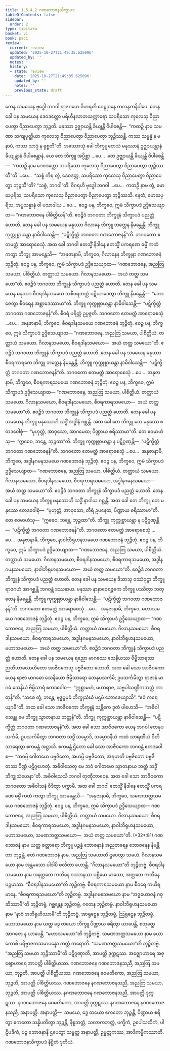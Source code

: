 ```yaml
---
title: 1.5.4.2 ဂဏဘောဇနသိက္ခာပဒ
tableOfContents: false
sidebar:
  order: 2
type: tipitaka
basket: vi
book: paci
review:
  current: review
  updated: '2025-10-27T21:49:35.625096'
  updated_by: ''
  notes: ''
  history:
  - state: review
    date: '2025-10-27T21:49:35.625096'
    updated_by: ''
    notes: ''
    previous_state: draft
---
```



<ReviewStatus review={frontmatter.review} showDetails={true} />

<HypothesisAnnotation frontmatter={frontmatter} />

<DynamicBreadcrumb />

<Division number="209" book="paci" e="ch" v="2" p="97">

<Paragraph number="678" book="paci">
တေန သမယေန ဗုဒ္ဓေါ ဘဂဝါ ရာဇဂဟေ ဝိဟရတိ ဝေဠုဝနေ ကလန္ဒကနိဝါပေ. တေန ခေါ ပန သမယေန ဒေဝဒတ္တော ပရိဟီနလာဘသက္ကာရော သပရိသော ကုလေသု ဝိညာပေတွာ ဝိညာပေတွာ ဘုဉ္ဇတိ. မနုဿာ ဥဇ္ဈာယန္တိ ခိယျန္တိ ဝိပါစေန္တိ—  “ကထဉှိ နာမ သမဏာ သကျပုတ္တိယာ ကုလေသု ဝိညာပေတွာ ဝိညာပေတွာ ဘုဉ္ဇိဿန္တိ. ကဿ သမ္ပန္နံ န မနာပံ, ကဿ သာဒုံ န ရုစ္စတီ”တိ.
</Paragraph>

<Paragraph number="679" book="paci">
အဿောသုံ ခေါ ဘိက္ခူ တေသံ မနုဿာနံ ဥဇ္ဈာယန္တာနံ ခိယျန္တာနံ ဝိပါစေန္တာနံ. ယေ တေ ဘိက္ခူ အပ္ပိစ္ဆာ …ပေ…  တေ ဥဇ္ဈာယန္တိ ခိယျန္တိ ဝိပါစေန္တိ—  “ကထဉှိ နာမ ဒေဝဒတ္တော သပရိသော ကုလေသု ဝိညာပေတွာ ဝိညာပေတွာ ဘုဉ္ဇိဿတီ”တိ …ပေ…  “သစ္စံ ကိရ တွံ, ဒေဝဒတ္တ, သပရိသော ကုလေသု ဝိညာပေတွာ ဝိညာပေတွာ ဘုဉ္ဇသီ”တိ? “သစ္စံ, ဘဂဝါ”တိ. ဝိဂရဟိ ဗုဒ္ဓေါ ဘဂဝါ …ပေ…  ကထဉှိ နာမ တွံ, မောဃပုရိသ, သပရိသော ကုလေသု ဝိညာပေတွာ ဝိညာပေတွာ ဘုဉ္ဇိဿသိ. နေတံ, မောဃပုရိသ, အပ္ပသန္နာနံ ဝါ ပသာဒါယ …ပေ…  ဧဝဉ္စ ပန, ဘိက္ခဝေ, ဣမံ သိက္ခာပဒံ ဥဒ္ဒိသေယျာထ—
</Paragraph>

<Paragraph number="680" book="paci">
<Emphasis>“ဂဏဘောဇနေ ပါစိတ္တိယန်”</Emphasis>တိ.
</Paragraph>

<Paragraph number="681" book="paci">
ဧဝဉ္စိဒံ ဘဂဝတာ ဘိက္ခူနံ သိက္ခာပဒံ ပညတ္တံ ဟောတိ.
</Paragraph>

</Division>
<Division number="210" book="paci" e="ch" v="2" p="98">

<Paragraph number="682" book="paci">
တေန ခေါ ပန သမယေန မနုဿာ ဂိလာနေ ဘိက္ခူ ဘတ္တေန နိမန္တေန္တိ. ဘိက္ခူ ကုက္ကုစ္စာယန္တာ နာဓိဝါသေန္တိ—  “ပဋိက္ခိတ္တံ ဘဂဝတာ ဂဏဘောဇနန်”တိ. ဘဂဝတော ဧတမတ္ထံ အာရောစေသုံ. အထ ခေါ ဘဂဝါ ဧတသ္မိံ နိဒါနေ ဧတသ္မိံ ပကရဏေ ဓမ္မိံ ကထံ ကတွာ ဘိက္ခူ အာမန္တေသိ—  “အနုဇာနာမိ, ဘိက္ခဝေ, ဂိလာနေန ဘိက္ခုနာ ဂဏဘောဇနံ ဘုဉ္ဇိတုံ. ဧဝဉ္စ ပန, ဘိက္ခဝေ, ဣမံ သိက္ခာပဒံ ဥဒ္ဒိသေယျာထ—
</Paragraph>

<Paragraph number="683" book="paci">
<Emphasis>“ဂဏဘောဇနေ, အညတြ သမယာ, ပါစိတ္တိယံ. တတ္ထာယံ သမယော. ဂိလာနသမယော—  အယံ တတ္ထ သမယော”</Emphasis>တိ.
</Paragraph>

<Paragraph number="684" book="paci">
ဧဝဉ္စိဒံ ဘဂဝတာ ဘိက္ခူနံ သိက္ခာပဒံ ပညတ္တံ ဟောတိ.
</Paragraph>

</Division>
<Division number="211" book="paci" e="ch" v="2" p="98">

<Paragraph number="685" book="paci">
တေန ခေါ ပန သမယေန မနုဿာ စီဝရဒါနသမယေ သစီဝရဘတ္တံ ပဋိယာဒေတွာ ဘိက္ခူ နိမန္တေန္တိ—  “ဘောဇေတွာ စီဝရေန အစ္ဆာဒေဿာမာ”တိ. ဘိက္ခူ ကုက္ကုစ္စာယန္တာ နာဓိဝါသေန္တိ—  “ပဋိက္ခိတ္တံ ဘဂဝတာ ဂဏဘောဇနန်”တိ. စီဝရံ ပရိတ္တံ ဥပ္ပဇ္ဇတိ. ဘဂဝတော ဧတမတ္ထံ အာရောစေသုံ …ပေ…  အနုဇာနာမိ, ဘိက္ခဝေ, စီဝရဒါနသမယေ ဂဏဘောဇနံ ဘုဉ္ဇိတုံ. ဧဝဉ္စ ပန, ဘိက္ခဝေ, ဣမံ သိက္ခာပဒံ ဥဒ္ဒိသေယျာထ—
</Paragraph>

<Paragraph number="686" book="paci">
<Emphasis>“ဂဏဘောဇနေ, အညတြ သမယာ, ပါစိတ္တိယံ. တတ္ထာယံ သမယော. ဂိလာနသမယော, စီဝရဒါနသမယော—  အယံ တတ္ထ သမယော”</Emphasis>တိ.
</Paragraph>

<Paragraph number="687" book="paci">
ဧဝဉ္စိဒံ ဘဂဝတာ ဘိက္ခူနံ သိက္ခာပဒံ ပညတ္တံ ဟောတိ.
</Paragraph>

</Division>
<Division number="212" book="paci" e="ch" v="2" p="98">

<Paragraph number="688" book="paci">
တေန ခေါ ပန သမယေန မနုဿာ စီဝရကာရကေ ဘိက္ခူ ဘတ္တေန နိမန္တေန္တိ. ဘိက္ခူ ကုက္ကုစ္စာယန္တာ နာဓိဝါသေန္တိ—  “ပဋိက္ခိတ္တံ ဘဂဝတာ ဂဏဘောဇနန်”တိ. ဘဂဝတော ဧတမတ္ထံ အာရောစေသုံ …ပေ…  အနုဇာနာမိ, ဘိက္ခဝေ, စီဝရကာရသမယေ ဂဏဘောဇနံ ဘုဉ္ဇိတုံ. ဧဝဉ္စ ပန, ဘိက္ခဝေ, ဣမံ သိက္ခာပဒံ ဥဒ္ဒိသေယျာထ—
</Paragraph>

<Paragraph number="689" book="paci">
<Emphasis>“ဂဏဘောဇနေ, အညတြ သမယာ, ပါစိတ္တိယံ. တတ္ထာယံ သမယော. ဂိလာနသမယော, စီဝရဒါနသမယော, စီဝရကာရသမယော—  အယံ တတ္ထ သမယော”</Emphasis>တိ.
</Paragraph>

<Paragraph number="690" book="paci">
ဧဝဉ္စိဒံ ဘဂဝတာ ဘိက္ခူနံ သိက္ခာပဒံ ပညတ္တံ ဟောတိ.
</Paragraph>

</Division>
<Division number="213" book="paci" e="ch" v="2" p="99">

<Paragraph number="691" book="paci">
တေန ခေါ ပန သမယေန ဘိက္ခူ မနုဿေဟိ သဒ္ဓိံ အဒ္ဓါနံ ဂစ္ဆန္တိ. အထ ခေါ တေ ဘိက္ခူ တေ မနုဿေ ဧတဒဝေါစုံ—  “မုဟုတ္တံ, အာဝုသော, အာဂမေထ; ပိဏ္ဍာယ စရိဿာမာ”တိ. တေ ဧဝမာဟံသု—  “ဣဓေဝ, ဘန္တေ, ဘုဉ္ဇထာ”တိ. ဘိက္ခူ ကုက္ကုစ္စာယန္တာ န ပဋိဂ္ဂဏှန္တိ—  “ပဋိက္ခိတ္တံ ဘဂဝတာ ဂဏဘောဇနန်”တိ. ဘဂဝတော ဧတမတ္ထံ အာရောစေသုံ …ပေ…  အနုဇာနာမိ, ဘိက္ခဝေ, အဒ္ဓါနဂမနသမယေ ဂဏဘောဇနံ ဘုဉ္ဇိတုံ. ဧဝဉ္စ ပန, ဘိက္ခဝေ, ဣမံ သိက္ခာပဒံ ဥဒ္ဒိသေယျာထ—
</Paragraph>

<Paragraph number="692" book="paci">
<Emphasis>“ဂဏဘောဇနေ, အညတြ သမယာ, ပါစိတ္တိယံ. တတ္ထာယံ သမယော. ဂိလာနသမယော, စီဝရဒါနသမယော, စီဝရကာရသမယော, အဒ္ဓါနဂမနသမယော—  အယံ တတ္ထ သမယော”</Emphasis>တိ.
</Paragraph>

<Paragraph number="693" book="paci">
ဧဝဉ္စိဒံ ဘဂဝတာ ဘိက္ခူနံ သိက္ခာပဒံ ပညတ္တံ ဟောတိ.
</Paragraph>

</Division>
<Division number="214" book="paci" e="ch" v="2" p="99">

<Paragraph number="694" book="paci">
တေန ခေါ ပန သမယေန ဘိက္ခူ မနုဿေဟိ သဒ္ဓိံ နာဝါယ ဂစ္ဆန္တိ. အထ ခေါ တေ ဘိက္ခူ တေ မနုဿေ ဧတဒဝေါစုံ—  “မုဟုတ္တံ, အာဝုသော, တီရံ ဥပနေထ; ပိဏ္ဍာယ စရိဿာမာ”တိ. တေ ဧဝမာဟံသု—  “ဣဓေဝ, ဘန္တေ, ဘုဉ္ဇထာ”တိ. ဘိက္ခူ ကုက္ကုစ္စာယန္တာ န ပဋိဂ္ဂဏှန္တိ—  “ပဋိက္ခိတ္တံ ဘဂဝတာ ဂဏဘောဇနန်”တိ. ဘဂဝတော ဧတမတ္ထံ အာရောစေသုံ …ပေ…  အနုဇာနာမိ, ဘိက္ခဝေ, နာဝါဘိရုဟနသမယေ ဂဏဘောဇနံ ဘုဉ္ဇိတုံ. ဧဝဉ္စ ပန, ဘိက္ခဝေ, ဣမံ သိက္ခာပဒံ ဥဒ္ဒိသေယျာထ—
</Paragraph>

<Paragraph number="695" book="paci">
<Emphasis>“ဂဏဘောဇနေ, အညတြ သမယာ, ပါစိတ္တိယံ. တတ္ထာယံ သမယော. ဂိလာနသမယော, စီဝရဒါနသမယော, စီဝရကာရသမယော, အဒ္ဓါနဂမနသမယော, နာဝါဘိရုဟနသမယော—  အယံ တတ္ထ သမယော”</Emphasis>တိ.
</Paragraph>

<Paragraph number="696" book="paci">
ဧဝဉ္စိဒံ ဘဂဝတာ ဘိက္ခူနံ သိက္ခာပဒံ ပညတ္တံ ဟောတိ.
</Paragraph>

</Division>
<Division number="215" book="paci" e="ch" v="2" p="100">

<Paragraph number="697" book="paci">
တေန ခေါ ပန သမယေန ဒိသာသု ဝဿံဝုဋ္ဌာ ဘိက္ခူ ရာဇဂဟံ အာဂစ္ဆန္တိ ဘဂဝန္တံ ဒဿနာယ. မနုဿာ နာနာဝေရဇ္ဇကေ ဘိက္ခူ ပဿိတွာ ဘတ္တေန နိမန္တေန္တိ. ဘိက္ခူ ကုက္ကုစ္စာယန္တာ နာဓိဝါသေန္တိ—  “ပဋိက္ခိတ္တံ ဘဂဝတာ ဂဏဘောဇနန်”တိ. ဘဂဝတော ဧတမတ္ထံ အာရောစေသုံ …ပေ…  အနုဇာနာမိ, ဘိက္ခဝေ, မဟာသမယေ ဂဏဘောဇနံ ဘုဉ္ဇိတုံ. ဧဝဉ္စ ပန, ဘိက္ခဝေ, ဣမံ သိက္ခာပဒံ ဥဒ္ဒိသေယျာထ—
</Paragraph>

<Paragraph number="698" book="paci">
<Emphasis>“ဂဏဘောဇနေ, အညတြ သမယာ, ပါစိတ္တိယံ. တတ္ထာယံ သမယော. ဂိလာနသမယော, စီဝရဒါနသမယော, စီဝရကာရသမယော, အဒ္ဓါနဂမနသမယော, နာဝါဘိရုဟနသမယော, မဟာသမယော—  အယံ တတ္ထ သမယော”</Emphasis>တိ.
</Paragraph>

<Paragraph number="699" book="paci">
ဧဝဉ္စိဒံ ဘဂဝတာ ဘိက္ခူနံ သိက္ခာပဒံ ပညတ္တံ ဟောတိ.
</Paragraph>

</Division>
<Division number="216" book="paci" e="ch" v="2" p="100">

<Paragraph number="700" book="paci">
တေန ခေါ ပန သမယေန ရညော မာဂဓဿ သေနိယဿ ဗိမ္ဗိသာရဿ ဉာတိသာလောဟိတော အာဇီဝကေသု ပဗ္ဗဇိတော ဟောတိ. အထ ခေါ သော အာဇီဝကော ယေန ရာဇာ မာဂဓော သေနိယော ဗိမ္ဗိသာရော တေနုပသင်္ကမိ; ဥပသင်္ကမိတွာ ရာဇာနံ မာဂဓံ သေနိယံ ဗိမ္ဗိသာရံ ဧတဒဝေါစ—  “ဣစ္ဆာမဟံ, မဟာရာဇ, သဗ္ဗပါသဏ္ဍိကဘတ္တံ ကာတုန်”တိ. “သစေ တွံ, ဘန္တေ, ဗုဒ္ဓပ္ပမုခံ ဘိက္ခုသံဃံ ပဌမံ ဘောဇေယျာသိ”. “ဧဝံ ကရေယျာမီ”တိ. အထ ခေါ သော အာဇီဝကော ဘိက္ခူနံ သန္တိကေ ဒူတံ ပါဟေသိ—  “အဓိဝါသေန္တု မေ ဘိက္ခူ သွာတနာယ ဘတ္တန်”တိ. ဘိက္ခူ ကုက္ကုစ္စာယန္တာ နာဓိဝါသေန္တိ—  “ပဋိက္ခိတ္တံ ဘဂဝတာ ဂဏဘောဇနန်”တိ. အထ ခေါ သော အာဇီဝကော ယေန ဘဂဝါ တေနုပသင်္ကမိ; ဥပသင်္ကမိတွာ ဘဂဝတာ သဒ္ဓိံ သမ္မောဒိ, သမ္မောဒနီယံ ကထံ သာရဏီယံ ဝီတိသာရေတွာ ဧကမန္တံ အဋ္ဌာသိ. ဧကမန္တံ ဌိတော ခေါ သော အာဇီဝကော ဘဂဝန္တံ ဧတဒဝေါစ—  “ဘဝမ္ပိ ဂေါတမော ပဗ္ဗဇိတော, အဟမ္ပိ ပဗ္ဗဇိတော; အရဟတိ ပဗ္ဗဇိတော ပဗ္ဗဇိတဿ ပိဏ္ဍံ ပဋိဂ္ဂဟေတုံ. အဓိဝါသေတု မေ ဘဝံ ဂေါတမော သွာတနာယ ဘတ္တံ သဒ္ဓိံ ဘိက္ခုသံဃေနာ”တိ. အဓိဝါသေသိ ဘဂဝါ တုဏှီဘာဝေန. အထ ခေါ သော အာဇီဝကော ဘဂဝတော အဓိဝါသနံ ဝိဒိတွာ ပက္ကာမိ. အထ ခေါ ဘဂဝါ ဧတသ္မိံ နိဒါနေ ဧတသ္မိံ ပကရဏေ ဓမ္မိံ ကထံ ကတွာ ဘိက္ခူ အာမန္တေသိ—  “အနုဇာနာမိ, ဘိက္ခဝေ, သမဏဘတ္တသမယေ ဂဏဘောဇနံ ဘုဉ္ဇိတုံ. ဧဝဉ္စ ပန, ဘိက္ခဝေ, ဣမံ သိက္ခာပဒံ ဥဒ္ဒိသေယျာထ—
</Paragraph>

</Division>
<Division number="217" book="paci" e="ch" v="2" p="101">

<Paragraph number="701" book="paci">
<Emphasis>ဂဏဘောဇနေ, အညတြ သမယာ, ပါစိတ္တိယံ. တတ္ထာယံ သမယော. ဂိလာနသမယော, စီဝရဒါနသမယော, စီဝရကာရသမယော, အဒ္ဓါနဂမနသမယော, နာဝါဘိရုဟနသမယော, မဟာသမယော, သမဏဘတ္တသမယော—  အယံ တတ္ထ သမယော”</Emphasis>တိ. (*32*:<Emphasis>81</Emphasis>)
</Paragraph>

</Division>
<Division number="218" book="paci" e="ch" v="2" p="101">

<Paragraph number="702" book="paci">
<Emphasis>ဂဏဘောဇနံ</Emphasis> နာမ ယတ္ထ စတ္တာရော ဘိက္ခူ ပဉ္စန္နံ ဘောဇနာနံ အညတရေန ဘောဇနေန နိမန္တိတာ ဘုဉ္ဇန္တိ. ဧတံ ဂဏဘောဇနံ နာမ.
</Paragraph>

<Paragraph number="703" book="paci">
<Emphasis>အညတြ သမယာ</Emphasis>တိ ဌပေတွာ သမယံ.
</Paragraph>

<Paragraph number="704" book="paci">
<Emphasis>ဂိလာနသမယော</Emphasis> နာမ အန္တမသော ပါဒါပိ ဖလိတာ ဟောန္တိ. “ဂိလာနသမယော”တိ ဘုဉ္ဇိတဗ္ဗံ.
</Paragraph>

<Paragraph number="705" book="paci">
<Emphasis>စီဝရဒါနသမယော</Emphasis> နာမ အနတ္ထတေ ကထိနေ ဝဿာနဿ ပစ္ဆိမော မာသော, အတ္ထတေ ကထိနေ ပဉ္စမာသာ. “စီဝရဒါနသမယော”တိ ဘုဉ္ဇိတဗ္ဗံ.
</Paragraph>

<Paragraph number="706" book="paci">
<Emphasis>စီဝရကာရသမယော</Emphasis> နာမ စီဝရေ ကယိရမာနေ. “စီဝရကာရသမယော”တိ ဘုဉ္ဇိတဗ္ဗံ.
</Paragraph>

<Paragraph number="707" book="paci">
<Emphasis>အဒ္ဓါနဂမနသမယော</Emphasis> နာမ “အဒ္ဓယောဇနံ ဂစ္ဆိဿာမီ”တိ ဘုဉ္ဇိတဗ္ဗံ, ဂစ္ဆန္တေန ဘုဉ္ဇိတဗ္ဗံ, ဂတေန ဘုဉ္ဇိတဗ္ဗံ.
</Paragraph>

<Paragraph number="708" book="paci">
<Emphasis>နာဝါဘိရုဟနသမယော</Emphasis> နာမ “နာဝံ အဘိရုဟိဿာမီ”တိ ဘုဉ္ဇိတဗ္ဗံ, အာရုဠှေန ဘုဉ္ဇိတဗ္ဗံ, ဩရုဠှေန ဘုဉ္ဇိတဗ္ဗံ.
</Paragraph>

<Paragraph number="709" book="paci">
<Emphasis>မဟာသမယော</Emphasis> နာမ ယတ္ထ ဒွေ တယော ဘိက္ခူ ပိဏ္ဍာယ စရိတွာ ယာပေန္တိ, စတုတ္ထေ အာဂတေ န ယာပေန္တိ. “မဟာသမယော”တိ ဘုဉ္ဇိတဗ္ဗံ.
</Paragraph>

<Paragraph number="710" book="paci">
<Emphasis>သမဏဘတ္တသမယော</Emphasis> နာမ ယော ကောစိ ပရိဗ္ဗာဇကသမာပန္နော ဘတ္တံ ကရောတိ. “သမဏဘတ္တသမယော”တိ ဘုဉ္ဇိတဗ္ဗံ.
</Paragraph>

<Paragraph number="711" book="paci">
“အညတြ သမယာ ဘုဉ္ဇိဿာမီ”တိ ပဋိဂ္ဂဏှာတိ, အာပတ္တိ ဒုက္ကဋဿ. အဇ္ဈောဟာရေ အဇ္ဈောဟာရေ အာပတ္တိ ပါစိတ္တိယဿ.
</Paragraph>

</Division>
<Division number="219" book="paci" e="ch" v="2" p="101">

<Paragraph number="712" book="paci">
ဂဏဘောဇနေ ဂဏဘောဇနသညီ, အညတြ သမယာ, ဘုဉ္ဇတိ, အာပတ္တိ ပါစိတ္တိယဿ. ဂဏဘောဇနေ ဝေမတိကော, အညတြ သမယာ, ဘုဉ္ဇတိ, အာပတ္တိ ပါစိတ္တိယဿ. ဂဏဘောဇနေ နဂဏဘောဇနသညီ, အညတြ သမယာ, ဘုဉ္ဇတိ, အာပတ္တိ ပါစိတ္တိယဿ.
</Paragraph>

<Paragraph number="713" book="paci">
နဂဏဘောဇနေ ဂဏဘောဇနသညီ, အာပတ္တိ ဒုက္ကဋဿ. နဂဏဘောဇနေ ဝေမတိကော, အာပတ္တိ ဒုက္ကဋဿ. နဂဏဘောဇနေ နဂဏဘောဇနသညီ, အနာပတ္တိ.
</Paragraph>

</Division>
<Division number="220" book="paci" e="ch" v="2" p="102">

<Paragraph number="714" book="paci">
အနာပတ္တိ—  သမယေ, ဒွေ တယော ဧကတော ဘုဉ္ဇန္တိ, ပိဏ္ဍာယ စရိတွာ ဧကတော သန္နိပတိတွာ ဘုဉ္ဇန္တိ, နိစ္စဘတ္တံ, သလာကဘတ္တံ, ပက္ခိကံ, ဥပေါသထိကံ, ပါဋိပဒိကံ, ပဉ္စ ဘောဇနာနိ ဌပေတွာ သဗ္ဗတ္ထ အနာပတ္တိ, ဥမ္မတ္တကဿ, အာဒိကမ္မိကဿာတိ.

</Paragraph>
</Division>

<Paragraph number="715" type="center" book="paci">
ဂဏဘောဇနသိက္ခာပဒံ နိဋ္ဌိတံ ဒုတိယံ.
</Paragraph>
